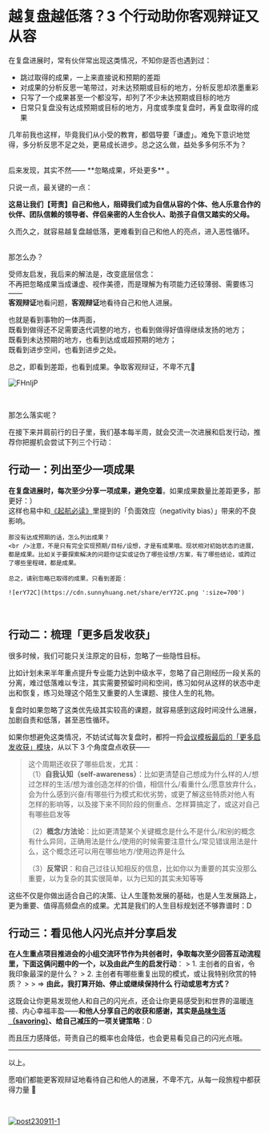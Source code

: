 # 越复盘越低落？3 个行动助你客观辩证又从容

在复盘进展时，常有伙伴常出现这类情况，不知你是否也遇到过：

- 跳过取得的成果，一上来直接说和预期的差距
- 对成果的分析反思一笔带过，对未达预期或目标的地方，分析反思却浓墨重彩
- 只写了一个成果甚至一个都没写，却列了不少未达预期或目标的地方
- 日常只复盘没有达成预期或目标的地方，月度或季度复盘时，再复盘取得的成果

几年前我也这样，毕竟我们从小受的教育，都倡导要「谦虚」。难免下意识地觉得，多分析反思不足之处，更易成长进步。总之这么做，益处多多何乐不为？

<br />
后来发现，其实不然—— **忽略成果，坏处更多** 。

只说一点，最关键的一点：

**这易让我们【苛责】自己和他人，阻碍我们成为自信从容的个体、他人乐意合作的伙伴、团队信赖的领导者、伴侣亲密的人生合伙人、助孩子自信又踏实的父母。**

久而久之，就容易越复盘越低落，更难看到自己和他人的亮点，进入恶性循环。

<br />
那怎么办？

受师友启发，我后来的解法是，改变底层信念：<br />
不再把忽略成果当成谦虚、视作美德，而是理解为有项能力还较薄弱、需要练习——<br />**客观辩证**地看问题，**客观辩证**地看待自己和他人进展。

也就是看到事物的一体两面，<br />既看到做得还不足需要迭代调整的地方，也看到做得好值得继续发扬的地方；<br />既看到未达预期的地方，也看到达成或超预期的地方；<br />既看到进步空间，也看到进步之处。

总之，即看到差距，也看到成果。争取客观辩证，不卑不亢🤗

![FHnIjP](https://cdn.sunnyhuang.net/share/FHnIjP.png/webp ':size=800')

<br />

那怎么落实呢？

在接下来并肩前行的日子里，我们基本每半周，就会交流一次进展和启发行动，推荐你把握机会尝试下列三个行动：

## 行动一：列出至少一项成果

**在复盘进展时，每次至少分享一项成果，避免空着**。如果成果数量比差距更多，那更好：）<br />这样也易中和[《起航必读》](start/reminder)里提到的「负面效应（negativity bias）」带来的不良影响。

    那没有达成预期的话，怎么列出成果？
    <br />注意，不是只有完全实现预期/目标/设想，才是有成果哦。现状相对初始状态的进展，都是成果。比如关于要探索解决的问题你证实或证伪了哪些设想/方案，有了哪些结论，或跨过了哪些里程碑，都是成果。

    总之，请别忽略已取得的成果，只看到差距：
    
    ![erY72C](https://cdn.sunnyhuang.net/share/erY72C.png ':size=700')
 
    
 <br />

## 行动二：梳理「更多启发收获」

很多时候，我们可能只关注原定的目标，忽略了一些隐性目标。

比如计划未来半年重点提升专业能力达到中级水平，忽略了自己刚经历一段关系的分离，难过低落难以专注，其实需要预留时间和空间，练习如何从这样的状态中走出和恢复，练习处理这个陌生又重要的人生课题、接住人生的礼物。

复盘时如果忽略了这类优先级其实较高的课题，就容易感到这段时间没什么进展，加剧自责和低落，甚至恶性循环。

如果你想避免这类情况，不妨试试每次复盘时，都捋一捋[会议模板最后的「更多启发收获」模块](https://sunnylife.feishu.cn/wiki/VQcCwIZlKiLXXKkRQQqc7zSenxg)，从以下 3 个角度盘点收获——

> 这个周期还收获了哪些启发，尤其：<br />
> （1）**自我认知（self-awareness）**：比如更清楚自己想成为什么样的人/想过怎样的生活/想为谁创造怎样的价值，相信什么/看重什么/愿意放弃什么，会为什么感到兴奋/有哪些行为模式和优劣势，或更了解这些特质对他人有怎样的影响等，以及接下来不同阶段的侧重点、怎样算搞定了，或这对自己有哪些启发等
> 
> （2）**概念/方法论**：比如更清楚某个关键概念是什么不是什么/和别的概念有什么异同，正确用法是什么/使用的时候需要注意什么/常见错误用法是什么，这个概念还可以用在哪些地方/使用边界是什么
> 
> （3）**反常识**：和自己过往认知相反的信息，比如你以为重要的其实没那么重要，以为复杂的其实很简单，以为已知的其实未知等等


这些不仅是你做出适合自己的决策、让人生蓬勃发展的基础，也是人生发展路上，更为重要、值得高频盘点的成果。尤其是我们的人生目标规划还不够靠谱时：D




## 行动三：看见他人闪光点并分享启发

**在人生重点项目推进会的小组交流环节作为共创者时，争取每次至少回答互动流程里，下面这俩问题中的一个，以及由此产生的启发行动**：
    > 1. 主创者的自省，令我印象最深的是什么？
    > 2. 主创者有哪些重复出现的模式，或让我特别欣赏的特质？
    >
    > => **由此，我打算开始、停止或继续保持什么 行动或思考方式？**

这既会让你更易发现他人和自己的闪光点，还会让你更易感受到和世界的温暖连接、内心幸福丰盈——**和他人分享自己的收获和感谢，其实是[品味生活（savoring）](https://www.yangzhiping.com/psy/savoring-10.html)、给自己减压的一项关键策略**：D

而且压力感降低，苛责自己的概率也会降低，也会更易看见自己的闪光点哦。

---

以上。

愿咱们都能更客观辩证地看待自己和他人的进展，不卑不亢，从每一段旅程中都获得力量 🤗

<br />



[![post230911-1](https://cdn.sunnyhuang.net/share/post231015-9.png/webp)](/)

